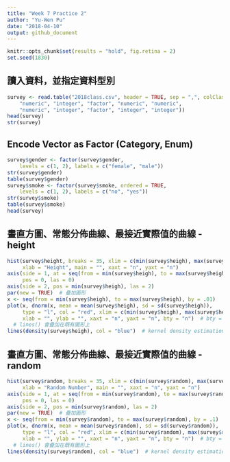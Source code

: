 ```yaml
---
title: "Week 7 Practice 2"
author: "Yu-Wen Pu"
date: "2018-04-10"
output: github_document
---
```


```r
knitr::opts_chunk$set(results = "hold", fig.retina = 2)
set.seed(1830)
```

## 讀入資料，並指定資料型別

```r
survey <- read.table("2018class.csv", header = TRUE, sep = ",", colClasses = c(
    "numeric", "integer", "factor", "numeric", "numeric",
    "numeric", "integer", "factor", "integer", "integer"))
head(survey)
str(survey)
```

## Encode Vector as Factor (Category, Enum)

```r
survey$gender <- factor(survey$gender,
    levels = c(1, 2), labels = c("female", "male"))
str(survey$gender)
table(survey$gender)
survey$smoke <- factor(survey$smoke, ordered = TRUE,
    levels = c(1, 2), labels = c("no", "yes"))
str(survey$smoke)
table(survey$smoke)
head(survey)
```

## 畫直方圖、常態分佈曲線、最接近實際值的曲線 - height

```r
hist(survey$height, breaks = 35, xlim = c(min(survey$heigh), max(survey$heigh)),
     xlab = "Height", main = "", xaxt = "n", yaxt = "n")
axis(side = 1, at = seq(from = min(survey$heigh), to = max(survey$heigh), by = 5),
     pos = 0, las = 0)
axis(side = 2, pos = min(survey$heigh), las = 2)
par(new = TRUE)  # 疊加圖形
x <- seq(from = min(survey$heigh), to = max(survey$heigh), by = .01)
plot(x, dnorm(x, mean = mean(survey$heigh), sd = sd(survey$heigh)),
     type = "l", col = "red", xlim = c(min(survey$heigh), max(survey$heigh)),
     xlab = "", ylab = "", xaxt = "n", yaxt = "n", bty = "n")  # bty = "n": no border
  # lines() 會疊加在既有圖形上
lines(density(survey$heigh), col = "blue")  # kernel density estimation
```

## 畫直方圖、常態分佈曲線、最接近實際值的曲線 - random

```r
hist(survey$random, breaks = 35, xlim = c(min(survey$random), max(survey$random)),
     xlab = "Random Number", main = "", xaxt = "n", yaxt = "n")
axis(side = 1, at = seq(from = min(survey$random), to = max(survey$random), by = 500),
     pos = 0, las = 0)
axis(side = 2, pos = min(survey$random), las = 2)
par(new = TRUE)  # 疊加圖形
x <- seq(from = min(survey$random), to = max(survey$random), by = .1)
plot(x, dnorm(x, mean = mean(survey$random), sd = sd(survey$random)),
     type = "l", col = "red", xlim = c(min(survey$random), max(survey$random)),
     xlab = "", ylab = "", xaxt = "n", yaxt = "n", bty = "n")  # bty = "n": no border
  # lines() 會疊加在既有圖形上
lines(density(survey$random), col = "blue")  # kernel density estimation
```
